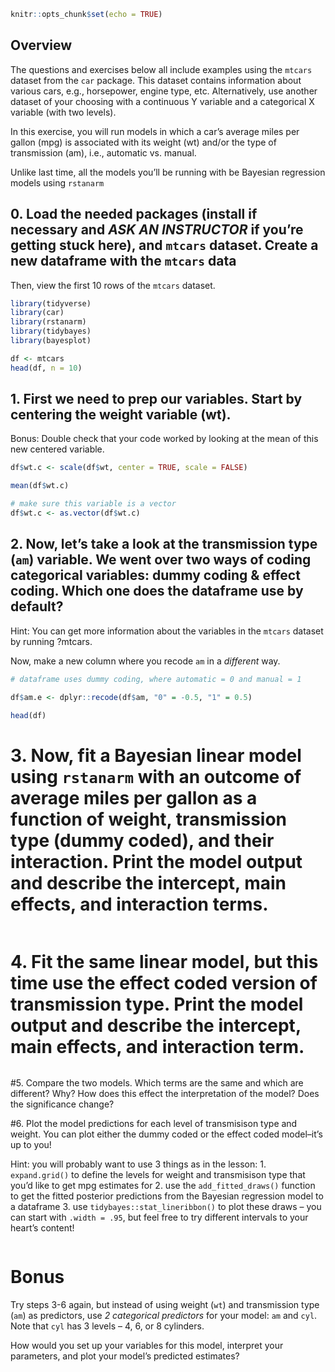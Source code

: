 ```r
knitr::opts_chunk$set(echo = TRUE)
```

## Overview

The questions and exercises below all include examples using the `mtcars` dataset from the `car` package. This dataset contains information about various cars, e.g., horsepower, engine type, etc. Alternatively, use another dataset of your choosing with a continuous Y variable and a categorical X variable (with two levels).

In this exercise, you will run models in which a car's average miles per gallon (mpg) is associated with its weight (wt) and/or the type of transmission (am), i.e., automatic vs. manual.

Unlike last time, all the models you'll be running with be Bayesian regression models using `rstanarm`

## 0. Load the needed packages (install if necessary and *ASK AN INSTRUCTOR* if you're getting stuck here), and `mtcars` dataset. Create a new dataframe with the `mtcars` data

Then, view the first 10 rows of the `mtcars` dataset.

```r
library(tidyverse)
library(car)
library(rstanarm)
library(tidybayes)
library(bayesplot)

```

```r
df <- mtcars
head(df, n = 10)


```

## 1. First we need to prep our variables. Start by centering the weight variable (wt).

Bonus: Double check that your code worked by looking at the mean of this new centered variable.

```r
df$wt.c <- scale(df$wt, center = TRUE, scale = FALSE)

mean(df$wt.c)

# make sure this variable is a vector
df$wt.c <- as.vector(df$wt.c)

```

## 2. Now, let's take a look at the transmission type (`am`) variable. We went over two ways of coding categorical variables: dummy coding & effect coding. Which one does the dataframe use by default?

Hint: You can get more information about the variables in the `mtcars` dataset by running ?mtcars.

Now, make a new column where you recode `am` in a *different* way. 

```r
# dataframe uses dummy coding, where automatic = 0 and manual = 1

df$am.e <- dplyr::recode(df$am, "0" = -0.5, "1" = 0.5)

head(df)

```


# 3. Now, fit a Bayesian linear model using `rstanarm` with an outcome of average miles per gallon as a function of weight, transmission type (dummy coded), and their interaction. Print the model output and describe the intercept, main effects, and interaction terms. 

```r


```

# 4. Fit the same linear model, but this time use the effect coded version of transmission type. Print the model output and describe the intercept, main effects, and interaction term. 

```r


```

#5. Compare the two models. Which terms are the same and which are different? Why? How does this effect the interpretation of the model? Does the significance change?

#6. Plot the model predictions for each level of transmisison type and weight. You can plot either the dummy coded or the effect coded model--it's up to you!

Hint: you will probably want to use 3 things as in the lesson:
1. `expand.grid()` to define the levels for weight and transmisison type that you'd like to get mpg estimates for
2. use the `add_fitted_draws()` function to get the fitted posterior predictions from the Bayesian regression model to a dataframe
3. use  `tidybayes::stat_lineribbon()` to plot these draws -- you can start with `.width = .95`, but feel free to try different intervals to your heart's content!

```r
```

# Bonus

Try steps 3-6 again, but instead of using weight (`wt`) and transmission type (`am`) as predictors, use *2 categorical predictors* for your model: `am` and `cyl`. Note that `cyl` has 3 levels -- 4, 6, or 8 cylinders. 

How would you set up your variables for this model, interpret your parameters, and plot your model's predicted estimates?


